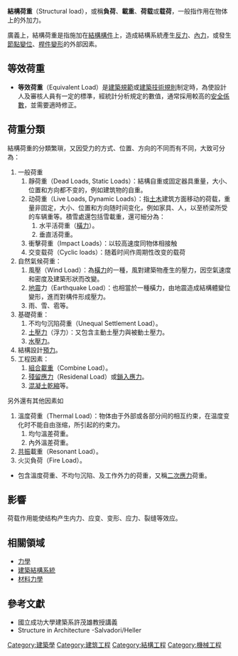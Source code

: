 '''結構荷重'''（Structural load），或稱'''負荷'''、'''載重'''、'''荷载'''或'''载荷'''，一般指作用在物体上的外加力。

廣義上，結構荷重是指施加在[[結構構件|結構構件]]上，造成結構系統產生[[結構反力|反力]]、[[內力_(力學)|內力]]，或發生[[結構節點|節點]][[結構變位|變位]]、[[結構構件|桿件]][[結構變形|變形]]的外部因素。

==等效荷重==
*'''等效荷重'''（Equivalent Load）是[[建築規範|建築規範]]或[[建築技術規則|建築技術規則]]制定時，為使設計人及審核人員有一定的標準，經統計分析規定的數值，通常採用較高的[[安全係數|安全係數]]，並需要適時修正。

==荷重分類==
結構荷重的分類繁瑣，又因受力的方式、位置、方向的不同而有不同，大致可分為：
# 一般荷重
## 靜荷重（Dead Loads, Static Loads）：結構自重或固定器具重量，大小、位置和方向都不变的，例如建筑物的自重。
## 动荷重（Live Loads, Dynamic Loads）：指[[土木|土木]]建筑方面移动的荷载，重量非固定，大小、位置和方向随时间变化，例如家具、人，以至桥梁所受的车辆重等。積雪處還包括雪載重，還可細分為：
### 水平活荷重（[[橫力|橫力]]）。
### 垂直活荷重。
## 衝擊荷重（Impact Loads）：以较高速度同物体相接触
## 交变载荷（Cyclic loads）：随着时间作周期性改变的载荷
# 自然氣候荷重：
## 風壓（Wind Load）：為[[橫力|橫力]]的一種，風對建築物產生的壓力，因空氣速度和密度及建築形狀而改變。
## [[地震|地震]]力（Earthquake Load）：也相當於一種橫力，由地震造成結構體變位變形，進而對構件形成壓力。
## 雨、雪、雹等。
# 基礎荷重：
## 不均勻沉陷荷重（Unequal Settlement Load）。
## [[土壓力|土壓力]]（浮力）：又包含主動土壓力與被動土壓力。
## [[水壓力|水壓力]]。
# 結構設計[[預力|預力]]。
# 工程因素：
## [[組合載重|組合載重]]（Combine Load）。
## [[殘留應力|殘留應力]]（Residenal Load）或[[鎖入應力|鎖入應力]]。
## [[混凝土乾縮|混凝土乾縮]]等。

另外還有其他因素如
# 溫度荷重（Thermal Load）：物体由于外部或各部分间的相互约束，在温度变化时不能自由涨缩，所引起的约束力。
## 均勻溫差荷重。
## 內外溫差荷重。
# [[共振|共振]]載重（Resonant Load）。
# 火災負荷（Fire Load）。

*包含溫度荷重、不均勻沉陷、及工作外力的荷重，又稱[[二次應力|二次應力]]荷重。


==影響==
荷载作用能使结构产生内力、应变、变形、应力、裂缝等效应。

==相關領域==
*[[力學|力學]]
*[[建築結構系統|建築結構系統]]
*[[材料力學|材料力學]]

==參考文獻==
*國立成功大學建築系許茂雄教授講義
* Structure in Architecture -Salvadori/Heller

{{建筑}}

[[Category:建築學|Category:建築學]]
[[Category:建筑工程|Category:建筑工程]]
[[Category:結構工程|Category:結構工程]]
[[Category:機械工程|Category:機械工程]]